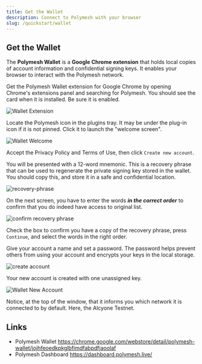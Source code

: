 ```yaml
---
title: Get the Wallet
description: Connect to Polymesh with your browser
slug: /quickstart/wallet
---
```



<YoutubePlayer videoId="Aj3jQrbfGy8"/>

## Get the Wallet

The **Polymesh Wallet** is a **Google Chrome extension** that holds local copies of account information and confidential signing keys. It enables your browser to interact with the Polymesh network.

Get the Polymesh Wallet extension for Google Chrome by opening Chrome's extensions panel and searching for Polymesh. You should see the card when it is installed. Be sure it is enabled.

![Wallet Extension](images/wallet_extension.png)

Locate the Polymesh icon in the plugins tray. It may be under the plug-in icon if it is not pinned. Click it to launch the "welcome screen".

![Wallet Welcome](images/welcome.png)

Accept the Privacy Policy and Terms of Use, then click `Create new account`.

You will be presented with a 12-word mnemonic. This is a recovery phrase that can be used to regenerate the private signing key stored in the wallet. You should copy this, and store it in a safe and confidential location.

![recovery-phrase](images/recovery-phrase.png)

On the next screen, you have to enter the words **_in the correct order_** to confirm that you do indeed have access to original list.

![confirm recovery phrase](images/confirm-recovery-phrase.png)

Check the box to confirm you have a copy of the recovery phrase, press `Continue`, and select the words in the right order.

Give your account a name and set a password. The password helps prevent others from using your account and encrypts your keys in the local storage.

![create account](images/create_account.png)

Your new account is created with one unassigned key.

![Wallet New Account](images/new_account.png)

Notice, at the top of the window, that it informs you which network it is connected to by default. Here, the Alcyone Testnet.

## Links

- Polymesh Wallet https://chrome.google.com/webstore/detail/polymesh-wallet/jojhfeoedkpkglbfimdfabpdfjaoolaf
- Polymesh Dashboard https://dashboard.polymesh.live/
